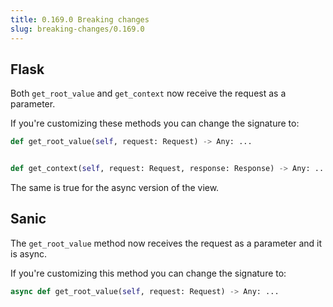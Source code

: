 ```yaml
---
title: 0.169.0 Breaking changes
slug: breaking-changes/0.169.0
---
```



## Flask

Both `get_root_value` and `get_context` now receive the request as a parameter.

If you're customizing these methods you can change the signature to:

```python
def get_root_value(self, request: Request) -> Any: ...


def get_context(self, request: Request, response: Response) -> Any: ...
```

The same is true for the async version of the view.

## Sanic

The `get_root_value` method now receives the request as a parameter and it is
async.

If you're customizing this method you can change the signature to:

```python
async def get_root_value(self, request: Request) -> Any: ...
```
